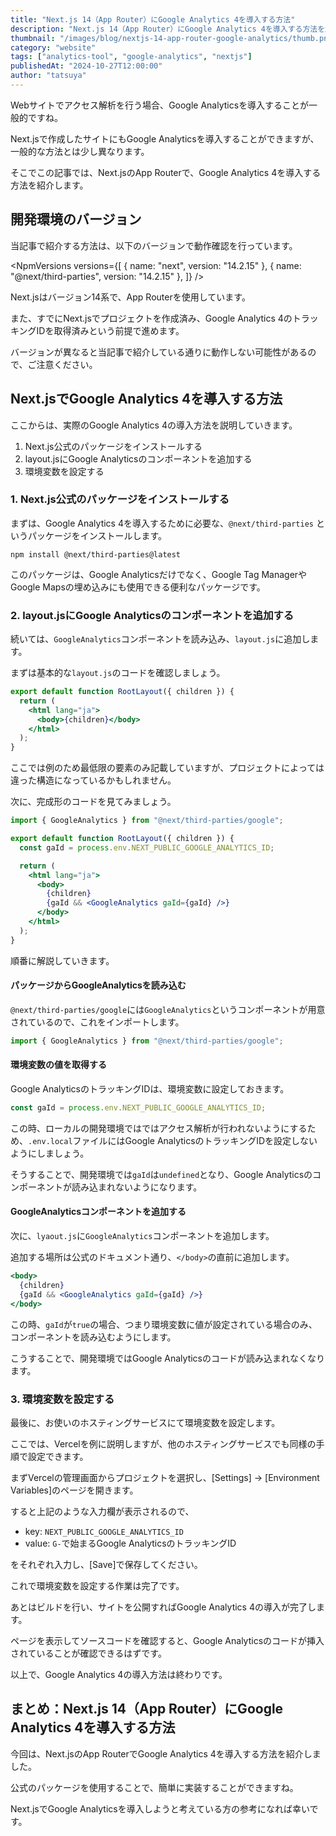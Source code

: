 ```yaml
---
title: "Next.js 14（App Router）にGoogle Analytics 4を導入する方法"
description: "Next.js 14（App Router）にGoogle Analytics 4を導入する方法を解説します。公式ライブラリの@next/third-partiesを使用し、実際のコード例も合わせて紹介します。"
thumbnail: "/images/blog/nextjs-14-app-router-google-analytics/thumb.png"
category: "website"
tags: ["analytics-tool", "google-analytics", "nextjs"]
publishedAt: "2024-10-27T12:00:00"
author: "tatsuya"
---
```


Webサイトでアクセス解析を行う場合、<OuterLink href="https://marketingplatform.google.com/about/analytics/">Google Analytics</OuterLink>を導入することが一般的ですね。

Next.jsで作成したサイトにもGoogle Analyticsを導入することができますが、一般的な方法とは少し異なります。

そこでこの記事では、Next.jsのApp Routerで、Google Analytics 4を導入する方法を紹介します。

## 開発環境のバージョン

当記事で紹介する方法は、以下のバージョンで動作確認を行っています。

<NpmVersions
  versions={[
    { name: "next", version: "14.2.15" },
    { name: "@next/third-parties", version: "14.2.15" },
  ]}
/>

Next.jsはバージョン14系で、App Routerを使用しています。

また、すでにNext.jsでプロジェクトを作成済み、Google Analytics 4のトラッキングIDを取得済みという前提で進めます。

<InfoBox type="success">
  バージョンが異なると当記事で紹介している通りに動作しない可能性があるので、ご注意ください。
</InfoBox>

## Next.jsでGoogle Analytics 4を導入する方法

ここからは、実際のGoogle Analytics 4の導入方法を説明していきます。

1. Next.js公式のパッケージをインストールする
2. layout.jsにGoogle Analyticsのコンポーネントを追加する
3. 環境変数を設定する

### 1. Next.js公式のパッケージをインストールする

まずは、Google Analytics 4を導入するために必要な、`@next/third-parties` というパッケージをインストールします。

<CodeHead lang="console" />

```console
npm install @next/third-parties@latest
```

このパッケージは、Google Analyticsだけでなく、Google Tag ManagerやGoogle Mapsの埋め込みにも使用できる便利なパッケージです。

### 2. layout.jsにGoogle Analyticsのコンポーネントを追加する

続いては、`GoogleAnalytics`コンポーネントを読み込み、`layout.js`に追加します。

まずは基本的な`layout.js`のコードを確認しましょう。

<CodeHead lang="jsx" name="layout.js" />

```jsx showLineNumbers
export default function RootLayout({ children }) {
  return (
    <html lang="ja">
      <body>{children}</body>
    </html>
  );
}
```

ここでは例のため最低限の要素のみ記載していますが、プロジェクトによっては違った構造になっているかもしれません。

次に、完成形のコードを見てみましょう。

<CodeHead lang="jsx" name="layout.js" />

```jsx showLineNumbers {1, 4, 10}
import { GoogleAnalytics } from "@next/third-parties/google";

export default function RootLayout({ children }) {
  const gaId = process.env.NEXT_PUBLIC_GOOGLE_ANALYTICS_ID;

  return (
    <html lang="ja">
      <body>
        {children}
        {gaId && <GoogleAnalytics gaId={gaId} />}
      </body>
    </html>
  );
}
```

順番に解説していきます。

#### パッケージからGoogleAnalyticsを読み込む

`@next/third-parties/google`には`GoogleAnalytics`というコンポーネントが用意されているので、これをインポートします。

<CodeHead lang="jsx" name="layout.js" />

```jsx showLineNumbers
import { GoogleAnalytics } from "@next/third-parties/google";
```

#### 環境変数の値を取得する

Google AnalyticsのトラッキングIDは、環境変数に設定しておきます。

<CodeHead lang="jsx" name="layout.js" />

```jsx showLineNumbers
const gaId = process.env.NEXT_PUBLIC_GOOGLE_ANALYTICS_ID;
```

この時、ローカルの開発環境ではではアクセス解析が行われないようにするため、`.env.local`ファイルにはGoogle AnalyticsのトラッキングIDを設定しないようにしましょう。

そうすることで、開発環境では`gaId`は`undefined`となり、Google Analyticsのコンポーネントが読み込まれないようになります。

#### GoogleAnalyticsコンポーネントを追加する

次に、`lyaout.js`に`GoogleAnalytics`コンポーネントを追加します。

追加する場所は公式のドキュメント通り、`</body>`の直前に追加します。

<CodeHead lang="jsx" name="layout.js" />

```jsx showLineNumbers {3}
<body>
  {children}
  {gaId && <GoogleAnalytics gaId={gaId} />}
</body>
```

この時、`gaId`が`true`の場合、つまり環境変数に値が設定されている場合のみ、コンポーネントを読み込むようにします。

こうすることで、開発環境ではGoogle Analyticsのコードが読み込まれなくなります。

### 3. 環境変数を設定する

最後に、お使いのホスティングサービスにて環境変数を設定します。

ここでは、<OuterLink href="https://vercel.com/">Vercel</OuterLink>を例に説明しますが、他のホスティングサービスでも同様の手順で設定できます。

<Spacer />

まずVercelの管理画面からプロジェクトを選択し、[Settings] → [Environment Variables]のページを開きます。

<NextImage
  src="/images/blog/nextjs-14-app-router-google-analytics/vercel-environment-variables.png"
  width={1000}
  height={223}
  alt="Environment Variablesの設定画面"
  hasBorder
/>

すると上記のような入力欄が表示されるので、

- key: `NEXT_PUBLIC_GOOGLE_ANALYTICS_ID`
- value: `G-`で始まるGoogle AnalyticsのトラッキングID

をそれぞれ入力し、[Save]で保存してください。

これで環境変数を設定する作業は完了です。

<Spacer />

あとはビルドを行い、サイトを公開すればGoogle Analytics 4の導入が完了します。

ページを表示してソースコードを確認すると、Google Analyticsのコードが挿入されていることが確認できるはずです。

<NextImage
  src="/images/blog/nextjs-14-app-router-google-analytics/gtag-inserted.png"
  width={1000}
  height={161}
  alt="Google Analyticsのコードが挿入されている様子"
  hasBorder
/>

以上で、Google Analytics 4の導入方法は終わりです。

## まとめ：Next.js 14（App Router）にGoogle Analytics 4を導入する方法

今回は、Next.jsのApp RouterでGoogle Analytics 4を導入する方法を紹介しました。

公式のパッケージを使用することで、簡単に実装することができますね。

Next.jsでGoogle Analyticsを導入しようと考えている方の参考になれば幸いです。
